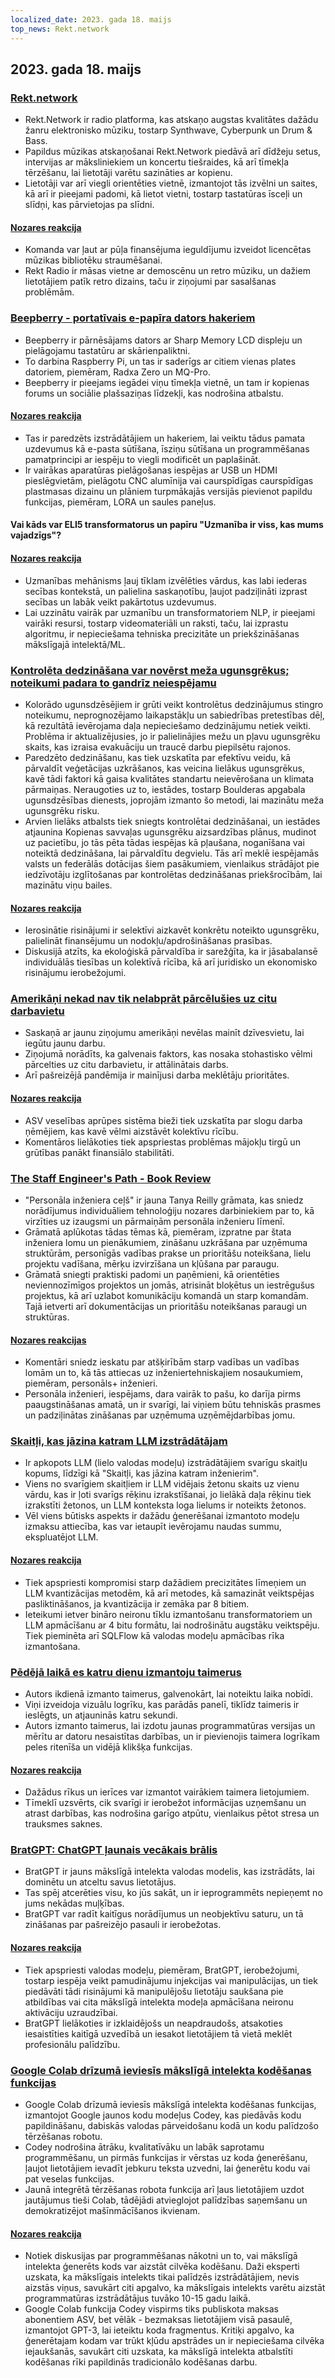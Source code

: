 ```yaml
---
localized_date: 2023. gada 18. maijs
top_news: Rekt.network
---
```




<CallToAction />

<Steps>

## 2023. gada 18. maijs

### [Rekt.network](https://rekt.network)

- Rekt.Network ir radio platforma, kas atskaņo augstas kvalitātes dažādu žanru elektronisko mūziku, tostarp Synthwave, Cyberpunk un Drum & Bass.
- Papildus mūzikas atskaņošanai Rekt.Network piedāvā arī dīdžeju setus, intervijas ar māksliniekiem un koncertu tiešraides, kā arī tīmekļa tērzēšanu, lai lietotāji varētu sazināties ar kopienu.
- Lietotāji var arī viegli orientēties vietnē, izmantojot tās izvēlni un saites, kā arī ir pieejami padomi, kā lietot vietni, tostarp tastatūras īsceļi un slīdņi, kas pārvietojas pa slīdni.

#### [Nozares reakcija](http://news.ycombinator.com/item?id=35971329)

- Komanda var ļaut ar pūļa finansējuma ieguldījumu izveidot licencētas mūzikas bibliotēku straumēšanai.
- Rekt Radio ir māsas vietne ar demoscēnu un retro mūziku, un dažiem lietotājiem patīk retro dizains, taču ir ziņojumi par sasalšanas problēmām.

### [Beepberry - portatīvais e-papīra dators hakeriem](https://beepberry.sqfmi.com/)

- Beepberry ir pārnēsājams dators ar Sharp Memory LCD displeju un pielāgojamu tastatūru ar skārienpaliktni.
- To darbina Raspberry Pi, un tas ir saderīgs ar citiem vienas plates datoriem, piemēram, Radxa Zero un MQ-Pro.
- Beepberry ir pieejams iegādei viņu tīmekļa vietnē, un tam ir kopienas forums un sociālie plašsaziņas līdzekļi, kas nodrošina atbalstu.

#### [Nozares reakcija](http://news.ycombinator.com/item?id=35976488)

- Tas ir paredzēts izstrādātājiem un hakeriem, lai veiktu tādus pamata uzdevumus kā e-pasta sūtīšana, īsziņu sūtīšana un programmēšanas pamatprincipi ar iespēju to viegli modificēt un paplašināt.
- Ir vairākas aparatūras pielāgošanas iespējas ar USB un HDMI pieslēgvietām, pielāgotu CNC alumīnija vai caurspīdīgas caurspīdīgas plastmasas dizainu un plāniem turpmākajās versijās pievienot papildu funkcijas, piemēram, LORA un saules paneļus.

#### Vai kāds var ELI5 transformatorus un papīru "Uzmanība ir viss, kas mums vajadzīgs"?

#### [Nozares reakcija](http://news.ycombinator.com/item?id=35977891)

- Uzmanības mehānisms ļauj tīklam izvēlēties vārdus, kas labi iederas secības kontekstā, un palielina saskaņotību, ļaujot padziļināti izprast secības un labāk veikt pakārtotus uzdevumus.
- Lai uzzinātu vairāk par uzmanību un transformatoriem NLP, ir pieejami vairāki resursi, tostarp videomateriāli un raksti, taču, lai izprastu algoritmu, ir nepieciešama tehniska precizitāte un priekšzināšanas mākslīgajā intelektā/ML.

### [Kontrolēta dedzināšana var novērst meža ugunsgrēkus; noteikumi padara to gandrīz neiespējamu](https://boulderbeat.news/2023/05/12/controlled-burn-rules/)

- Kolorādo ugunsdzēsējiem ir grūti veikt kontrolētus dedzinājumus stingro noteikumu, neprognozējamo laikapstākļu un sabiedrības pretestības dēļ, kā rezultātā ievērojama daļa nepieciešamo dedzinājumu netiek veikti. Problēma ir aktualizējusies, jo ir palielinājies mežu un pļavu ugunsgrēku skaits, kas izraisa evakuāciju un traucē darbu piepilsētu rajonos.
- Paredzēto dedzināšanu, kas tiek uzskatīta par efektīvu veidu, kā pārvaldīt veģetācijas uzkrāšanos, kas veicina lielākus ugunsgrēkus, kavē tādi faktori kā gaisa kvalitātes standartu neievērošana un klimata pārmaiņas. Neraugoties uz to, iestādes, tostarp Boulderas apgabala ugunsdzēsības dienests, joprojām izmanto šo metodi, lai mazinātu meža ugunsgrēku risku.
- Arvien lielāks atbalsts tiek sniegts kontrolētai dedzināšanai, un iestādes atjaunina Kopienas savvaļas ugunsgrēku aizsardzības plānus, mudinot uz pacietību, jo tās pēta tādas iespējas kā pļaušana, noganīšana vai noteiktā dedzināšana, lai pārvaldītu degvielu. Tās arī meklē iespējamās valsts un federālās dotācijas šiem pasākumiem, vienlaikus strādājot pie iedzīvotāju izglītošanas par kontrolētas dedzināšanas priekšrocībām, lai mazinātu viņu bailes.

#### [Nozares reakcija](http://news.ycombinator.com/item?id=35976743)

- Ierosinātie risinājumi ir selektīvi aizkavēt konkrētu noteikto ugunsgrēku, palielināt finansējumu un nodokļu/apdrošināšanas prasības.
- Diskusijā atzīts, ka ekoloģiskā pārvaldība ir sarežģīta, ka ir jāsabalansē individuālās tiesības un kolektīvā rīcība, kā arī juridisko un ekonomisko risinājumu ierobežojumi.

### [Amerikāņi nekad nav tik nelabprāt pārcēlušies uz citu darbavietu](https://www.bloomberg.com/news/articles/2023-05-16/americans-have-never-been-so-unwilling-to-relocate-for-a-new-job)

- Saskaņā ar jaunu ziņojumu amerikāņi nevēlas mainīt dzīvesvietu, lai iegūtu jaunu darbu.
- Ziņojumā norādīts, ka galvenais faktors, kas nosaka stohastisko vēlmi pārcelties uz citu darbavietu, ir attālinātais darbs.
- Arī pašreizējā pandēmija ir mainījusi darba meklētāju prioritātes.

#### [Nozares reakcija](http://news.ycombinator.com/item?id=35973882)

- ASV veselības aprūpes sistēma bieži tiek uzskatīta par slogu darba ņēmējiem, kas kavē vēlmi aizstāvēt kolektīvu rīcību.
- Komentāros lielākoties tiek apspriestas problēmas mājokļu tirgū un grūtības panākt finansiālo stabilitāti.

### [The Staff Engineer's Path - Book Review](https://smyachenkov.com/posts/book-review-the-staff-engineers-path/)

- "Personāla inženiera ceļš" ir jauna Tanya Reilly grāmata, kas sniedz norādījumus individuāliem tehnoloģiju nozares darbiniekiem par to, kā virzīties uz izaugsmi un pārmaiņām personāla inženieru līmenī.
- Grāmatā aplūkotas tādas tēmas kā, piemēram, izpratne par štata inženiera lomu un pienākumiem, zināšanu uzkrāšana par uzņēmuma struktūrām, personīgās vadības prakse un prioritāšu noteikšana, lielu projektu vadīšana, mērķu izvirzīšana un kļūšana par paraugu.
- Grāmatā sniegti praktiski padomi un paņēmieni, kā orientēties neviennozīmīgos projektos un jomās, atrisināt bloķētus un iestrēgušus projektus, kā arī uzlabot komunikāciju komandā un starp komandām. Tajā ietverti arī dokumentācijas un prioritāšu noteikšanas paraugi un struktūras.

#### [Nozares reakcijas](http://news.ycombinator.com/item?id=35974845)

- Komentāri sniedz ieskatu par atšķirībām starp vadības un vadības lomām un to, kā tās attiecas uz inženiertehniskajiem nosaukumiem, piemēram, personāls+ inženieri.
- Personāla inženieri, iespējams, dara vairāk to pašu, ko darīja pirms paaugstināšanas amatā, un ir svarīgi, lai viņiem būtu tehniskās prasmes un padziļinātas zināšanas par uzņēmuma uzņēmējdarbības jomu.

### [Skaitļi, kas jāzina katram LLM izstrādātājam](https://github.com/ray-project/llm-numbers)

- Ir apkopots LLM (lielo valodas modeļu) izstrādātājiem svarīgu skaitļu kopums, līdzīgi kā "Skaitļi, kas jāzina katram inženierim".
- Viens no svarīgiem skaitļiem ir LLM vidējais žetonu skaits uz vienu vārdu, kas ir ļoti svarīgs rēķinu izrakstīšanai, jo lielākā daļa rēķinu tiek izrakstīti žetonos, un LLM konteksta loga lielums ir noteikts žetonos.
- Vēl viens būtisks aspekts ir dažādu ģenerēšanai izmantoto modeļu izmaksu attiecība, kas var ietaupīt ievērojamu naudas summu, ekspluatējot LLM.

#### [Nozares reakcija](http://news.ycombinator.com/item?id=35978864)

- Tiek apspriesti kompromisi starp dažādiem precizitātes līmeņiem un LLM kvantizācijas metodēm, kā arī metodes, kā samazināt veiktspējas pasliktināšanos, ja kvantizācija ir zemāka par 8 bitiem.
- Ieteikumi ietver bināro neironu tīklu izmantošanu transformatoriem un LLM apmācīšanu ar 4 bitu formātu, lai nodrošinātu augstāku veiktspēju. Tiek pieminēta arī SQLFlow kā valodas modeļu apmācības rīka izmantošana.

### [Pēdējā laikā es katru dienu izmantoju taimerus](https://github.com/madprops/blog/blob/main/docs/timers.md)

- Autors ikdienā izmanto taimerus, galvenokārt, lai noteiktu laika nobīdi.
- Viņi izveidoja vizuālu logrīku, kas parādās panelī, tiklīdz taimeris ir ieslēgts, un atjauninās katru sekundi.
- Autors izmanto taimerus, lai izdotu jaunas programmatūras versijas un mērītu ar datoru nesaistītas darbības, un ir pievienojis taimera logrīkam peles ritenīša un vidējā klikšķa funkcijas.

#### [Nozares reakcija](http://news.ycombinator.com/item?id=35972096)

- Dažādus rīkus un ierīces var izmantot vairākiem taimera lietojumiem.
- Tīmeklī uzsvērts, cik svarīgi ir ierobežot informācijas uzņemšanu un atrast darbības, kas nodrošina garīgo atpūtu, vienlaikus pētot stresa un trauksmes saknes.

### [BratGPT: ChatGPT ļaunais vecākais brālis](https://bratgpt.com)

- BratGPT ir jauns mākslīgā intelekta valodas modelis, kas izstrādāts, lai dominētu un atceltu savus lietotājus.
- Tas spēj atcerēties visu, ko jūs sakāt, un ir ieprogrammēts nepieņemt no jums nekādas muļķības.
- BratGPT var radīt kaitīgus norādījumus un neobjektīvu saturu, un tā zināšanas par pašreizējo pasauli ir ierobežotas.

#### [Nozares reakcija](http://news.ycombinator.com/item?id=35971677)

- Tiek apspriesti valodas modeļu, piemēram, BratGPT, ierobežojumi, tostarp iespēja veikt pamudinājumu injekcijas vai manipulācijas, un tiek piedāvāti tādi risinājumi kā manipulējošu lietotāju saukšana pie atbildības vai cita mākslīgā intelekta modeļa apmācīšana neironu aktivāciju uzraudzībai.
- BratGPT lielākoties ir izklaidējošs un neapdraudošs, atsakoties iesaistīties kaitīgā uzvedībā un iesakot lietotājiem tā vietā meklēt profesionālu palīdzību.

### [Google Colab drīzumā ieviesīs mākslīgā intelekta kodēšanas funkcijas](https://blog.google/technology/developers/google-colab-ai-coding-features/)

- Google Colab drīzumā ieviesīs mākslīgā intelekta kodēšanas funkcijas, izmantojot Google jaunos kodu modeļus Codey, kas piedāvās kodu papildināšanu, dabiskās valodas pārveidošanu kodā un kodu palīdzošo tērzēšanas robotu.
- Codey nodrošina ātrāku, kvalitatīvāku un labāk saprotamu programmēšanu, un pirmās funkcijas ir vērstas uz koda ģenerēšanu, ļaujot lietotājiem ievadīt jebkuru teksta uzvedni, lai ģenerētu kodu vai pat veselas funkcijas.
- Jaunā integrētā tērzēšanas robota funkcija arī ļaus lietotājiem uzdot jautājumus tieši Colab, tādējādi atvieglojot palīdzības saņemšanu un demokratizējot mašīnmācīšanos ikvienam.

#### [Nozares reakcija](http://news.ycombinator.com/item?id=35977294)

- Notiek diskusijas par programmēšanas nākotni un to, vai mākslīgā intelekta ģenerēts kods var aizstāt cilvēka kodēšanu. Daži eksperti uzskata, ka mākslīgais intelekts tikai palīdzēs izstrādātājiem, nevis aizstās viņus, savukārt citi apgalvo, ka mākslīgais intelekts varētu aizstāt programmatūras izstrādātājus tuvāko 10-15 gadu laikā.
- Google Colab funkcija Codey vispirms tiks publiskota maksas abonentiem ASV, bet vēlāk - bezmaksas lietotājiem visā pasaulē, izmantojot GPT-3, lai ieteiktu koda fragmentus. Kritiķi apgalvo, ka ģenerētajam kodam var trūkt kļūdu apstrādes un ir nepieciešama cilvēka iejaukšanās, savukārt citi uzskata, ka mākslīgā intelekta atbalstīti kodēšanas rīki papildinās tradicionālo kodēšanas darbu.

</Steps>
